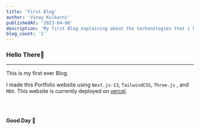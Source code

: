 ```yaml
---
title: 'First Blog'
author: 'Vinay Kulkarni'
publishedAt: '2023-04-06'
description: 'My first Blog explaining about the techonologies that i have used to make this portfolio website possible.'
blog_count: '1'
---
```


### Hello There🐼

---

This is my first ever Blog.

I made this Portfolio website using `Next.js-13`, `TailwindCSS`, `Three.js` , and `MDX`. This website is currently deployed on [vercel](https://vercel.com).

<br />
<br />

**Good Day 🐼**
